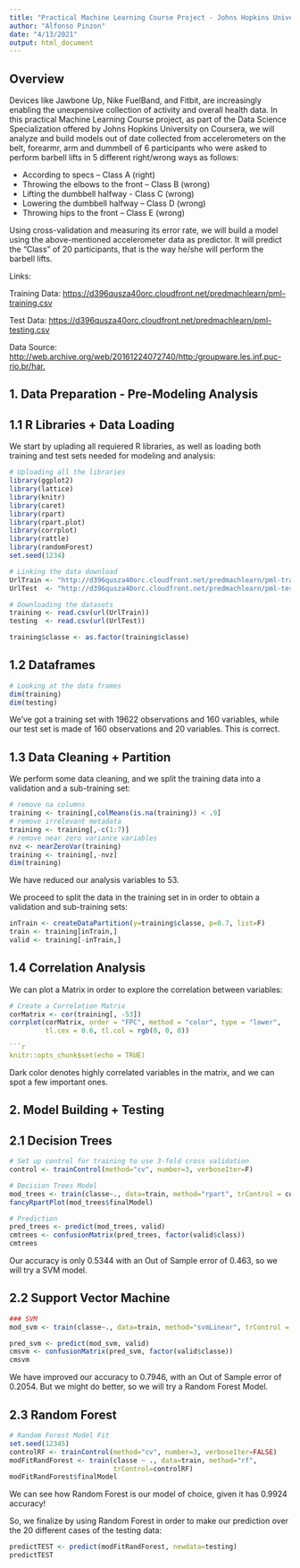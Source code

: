 ```yaml
---
title: "Practical Machine Learning Course Project - Johns Hopkins University"
author: "Alfonso Pinzon"
date: "4/13/2021"
output: html_document
---
```

## Overview

Devices like Jawbone Up, Nike FuelBand, and Fitbit, are increasingly enabling the unexpensive collection of activity and overall health data. In this practical Machine Learning Course project, as part of the Data Science Specialization offered by Johns Hopkins University on Coursera, we will analyze and build models out of date collected from accelerometers on the belt, forearmr, arm and dummbell of 6 participants who were asked to perform barbell lifts in 5 different right/wrong ways as follows:

-	According to specs – Class A (right)
-	Throwing the elbows to the front – Class B (wrong)
-	Lifting the dumbbell halfway - Class C (wrong)
-	Lowering the dumbbell halfway – Class D (wrong)
-	Throwing hips to the front – Class E (wrong)

Using cross-validation and measuring its error rate, we will build a model using the above-mentioned accelerometer data as predictor. It will predict the “Class” of 20 participants, that is the way he/she will perform the barbell lifts.

Links:

Training Data:
<https://d396qusza40orc.cloudfront.net/predmachlearn/pml-training.csv>

Test Data:
<https://d396qusza40orc.cloudfront.net/predmachlearn/pml-testing.csv>

Data Source:
<http://web.archive.org/web/20161224072740/http:/groupware.les.inf.puc-rio.br/har.>

## 1. Data Preparation - Pre-Modeling Analysis

## 1.1 R Libraries + Data Loading

We start by uplading all requiered R libraries, as well as loading both training and test sets needed for modeling and analysis:

```r
# Uploading all the libraries
library(ggplot2) 
library(lattice) 
library(knitr) 
library(caret) 
library(rpart) 
library(rpart.plot) 
library(corrplot)
library(rattle) 
library(randomForest)
set.seed(1234)
```


```r
# Linking the data download
UrlTrain <- "http://d396qusza40orc.cloudfront.net/predmachlearn/pml-training.csv"
UrlTest  <- "http://d396qusza40orc.cloudfront.net/predmachlearn/pml-testing.csv"
```

``` r
# Downloading the datasets
training <- read.csv(url(UrlTrain))
testing  <- read.csv(url(UrlTest))

training$classe <- as.factor(training$classe) 

```

## 1.2 Dataframes

``` r
# Looking at the data frames
dim(training)
dim(testing)
```

We’ve got a training set with 19622 observations and 160 variables, while our test set is made of 160 observations and 20 variables. This is correct. 

## 1.3 Data Cleaning + Partition

We perform some data cleaning, and we split the training data into a validation and a sub-training set:

``` r
# remove na columns
training <- training[,colMeans(is.na(training)) < .9]
# remove irrelevant metadata
training <- training[,-c(1:7)] 
# remove near zero variance variables
nvz <- nearZeroVar(training)
training <- training[,-nvz]
dim(training)
```
We have reduced our analysis variables to 53. 

We proceed to split the data in the training set in in order to obtain a validation and sub-training sets:

``` r
inTrain <- createDataPartition(y=training$classe, p=0.7, list=F) 
train <- training[inTrain,] 
valid <- training[-inTrain,]
```

## 1.4 Correlation Analysis

We can plot a Matrix in order to explore the correlation between variables:

``` r
# Create a Correlation Matrix
corMatrix <- cor(training[, -53])
corrplot(corMatrix, order = "FPC", method = "color", type = "lower", 
         tl.cex = 0.6, tl.col = rgb(0, 0, 0))

```r
knitr::opts_chunk$set(echo = TRUE)
```

Dark color denotes highly correlated variables in the matrix, and we can spot a few important ones. 

## 2. Model Building + Testing 

## 2.1 Decision Trees

``` r
# Set up control for training to use 3-fold cross validation
control <- trainControl(method="cv", number=3, verboseIter=F)
```

``` r
# Decision Trees Model
mod_trees <- train(classe~., data=train, method="rpart", trControl = control, tuneLength = 5)
fancyRpartPlot(mod_trees$finalModel)
```

``` r
# Prediction 
pred_trees <- predict(mod_trees, valid)
cmtrees <- confusionMatrix(pred_trees, factor(valid$class))
cmtrees
```

Our accuracy is only 0.5344 with an Out of Sample error of 0.463, so we will try a SVM model. 

## 2.2 Support Vector Machine

``` r
### SVM
mod_svm <- train(classe~., data=train, method="svmLinear", trControl = control, tuneLength = 5, verbose = F)

pred_svm <- predict(mod_svm, valid)
cmsvm <- confusionMatrix(pred_svm, factor(valid$classe))
cmsvm
```

We have improved our accuracy to 0.7946, with an Out of Sample error of 0.2054. But we might do better, so we will try a Random Forest Model.

## 2.3 Random Forest

``` r
# Random Forest Model Fit
set.seed(12345)
controlRF <- trainControl(method="cv", number=3, verboseIter=FALSE)
modFitRandForest <- train(classe ~ ., data=train, method="rf",
                          trControl=controlRF)
modFitRandForest$finalModel
```

We can see how Random Forest is our model of choice, given it has 0.9924 accuracy! 

So, we finalize by using Random Forest in order to make our prediction over the 20 different cases of the testing data:  

``` r
predictTEST <- predict(modFitRandForest, newdata=testing)
predictTEST
```
